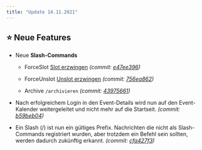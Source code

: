 ```yaml
---
title: "Update 14.11.2021"
---
```


## ⭐ Neue Features

* Neue **Slash-Commands**

  * ForceSlot [Slot erzwingen](/integrationen/discord/bot-befehle/slot-erzwingen) _(commit: [e47ee396](https://github.com/Alf-Melmac/slotbotServer/commit/e47ee39645a30ebafb09d030697f6654a4c14cfe))_

  * ForceUnslot [Unslot erzwingen](/integrationen/discord/bot-befehle/unslot-erzwingen) _(commit: [756ea862](https://github.com/Alf-Melmac/slotbotServer/commit/756ea862b323851c63ab394d246401d8f532a4f7))_

  * Archive `/archivieren` _(commit: [43975661](https://github.com/Alf-Melmac/slotbotServer/commit/439756610f87ebc9d734003ea7c8a13e1be340c1))_

* Nach erfolgreichem Login in den Event-Details wird nun auf den Event-Kalender weitergeleitet und nicht mehr auf die Startseit. _(commit: [b59beb04](https://github.com/Alf-Melmac/slotbotServer/commit/b59beb04c82b077fff17c246cb1ac3cf30da8b64))_

* Ein Slash (/) ist nun ein gültiges Prefix. Nachrichten die nicht als Slash-Commands registriert wurden, aber trotzdem ein Befehl sein sollten, werden dadurch zukünftig erkannt. _(commit: [cfa427f3](https://github.com/Alf-Melmac/slotbotServer/commit/cfa427f343c92529d36353bf54743c969416c62f))_
